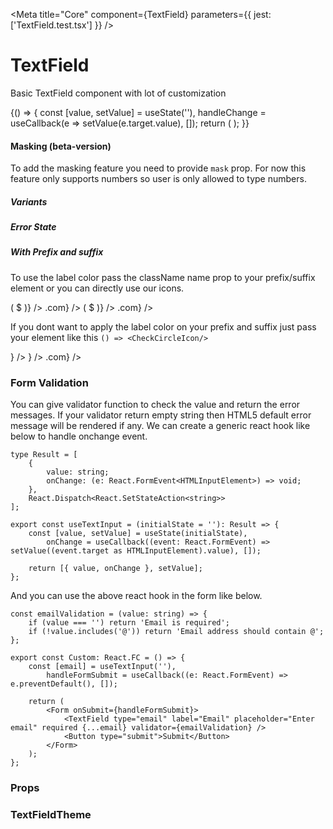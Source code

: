 
<Meta title="Core" component={TextField} parameters={{ jest: ['TextField.test.tsx'] }} />

# TextField

Basic TextField component with lot of customization

<Preview withToolbar>
    <Story name="TextField" decorators={[withKnobs]}>
        {() => {
            const [value, setValue] = useState(''),
                handleChange = useCallback(e => setValue(e.target.value), []);
            return (
                <TextField
                    id="storybook-input"
                    value={value}
                    onChange={handleChange}
                    size={select('Size', sizes, 'M')}
                    minWidth={text('Min Width', '20rem')}
                    variant={select('Variant', variants, 'filled')}
                    fullWidth={boolean('Full Width', false)}
                    disabled={boolean('Disabled', false)}
                    label={text('Label', 'First Name')}
                    required={boolean('Required', false)}
                    placeholder={text('Placeholder', 'Enter First Name')}
                    helperText={text('Helper Text', 'Helper Text')}
                    errorText={text('Error Text', '')}
                />
            );
        }}
    </Story>
</Preview>

#### Masking (beta-version)

To add the masking feature you need to provide `mask` prop. For now this feature only supports numbers so user is only allowed to type numbers.

<Preview withToolbar>
    <TextField id="date" type="Name" variant="filled" label="Date" mask="DD / MM / YYYY" />
</Preview>

##### Variants

<Preview withToolbar>
    <TextField id="outline" type="Name" variant="outlined" label="Address" defaultValue="Demo" helperText="Outlined" />
    <TextField id="filled" type="Name" variant="filled" label="Address" defaultValue="Demo" helperText="Filled" />
</Preview>

##### Error State

<Preview withToolbar>
    <TextField id="outline" type="Name" variant="outlined" label="Address" defaultValue="Demo" errorText="Something wrong" />
    <TextField id="filled" type="Name" variant="filled" label="Address" defaultValue="Demo" errorText="Something wrong" />
</Preview>

##### With Prefix and suffix

To use the label color pass the className name prop to your prefix/suffix element or you can directly use our icons.

<Preview withToolbar>
    <TextField id="outline-prefix-icon" type="Name" variant="outlined" label="Address" prefix={AddCircleOutlineIcon} />
    <TextField id="outline-suffix-icon" type="Name" variant="outlined" label="Address" suffix={CheckCircleIcon} />
    <TextField id="filled-prefix-icon" type="Name" variant="filled" label="Address" prefix={AddCircleIcon} />
    <TextField id="filled-suffix-icon" type="Name" variant="filled" label="Address" suffix={CheckCircleIcon} />
    <TextField
        id="outline-prefix-text"
        type="Name"
        variant="outlined"
        label="Address"
        prefix={props => (
            <Text {...props} textVariant="body1">
                $
            </Text>
        )}
    />
    <TextField
        id="outline-suffix-text"
        type="Name"
        variant="outlined"
        label="Email"
        suffix={props => <Text className={props.className}>.com</Text>}
    />
    <TextField
        id="filled-prefix-text"
        type="Name"
        variant="filled"
        label="Address"
        prefix={props => (
            <Text {...props} textVariant="body1">
                $
            </Text>
        )}
    />
    <TextField id="filled-suffix-text" type="Name" variant="filled" label="Email" suffix={props => <Text {...props}>.com</Text>} />
</Preview>

If you dont want to apply the label color on your prefix and suffix just pass your element like this `() => <CheckCircleIcon/>`

<Preview withToolbar>
    <TextField id="outline-suffix" type="Name" variant="outlined" label="Address" suffix={() => <CheckCircleIcon />} />
    <TextField id="filled-suffix" type="Name" variant="filled" label="Address" suffix={() => <CheckCircleIcon />} />
    <TextField id="filled-suffix-text-without-color" type="Name" variant="filled" label="Email" suffix={() => <Text>.com</Text>} />
</Preview>

### Form Validation

You can give validator function to check the value and return the error messages. If your validator return empty string then HTML5 default error message will be rendered if any. We can create a generic react hook like below to handle onchange event.

<Preview>
    <Custom />
</Preview>

```tsx
type Result = [
    {
        value: string;
        onChange: (e: React.FormEvent<HTMLInputElement>) => void;
    },
    React.Dispatch<React.SetStateAction<string>>
];

export const useTextInput = (initialState = ''): Result => {
    const [value, setValue] = useState(initialState),
        onChange = useCallback((event: React.FormEvent) => setValue((event.target as HTMLInputElement).value), []);

    return [{ value, onChange }, setValue];
};
```

And you can use the above react hook in the form like below.

```tsx
const emailValidation = (value: string) => {
    if (value === '') return 'Email is required';
    if (!value.includes('@')) return 'Email address should contain @';
};

export const Custom: React.FC = () => {
    const [email] = useTextInput(''),
        handleFormSubmit = useCallback((e: React.FormEvent) => e.preventDefault(), []);

    return (
        <Form onSubmit={handleFormSubmit}>
            <TextField type="email" label="Email" placeholder="Enter email" required {...email} validator={emailValidation} />
            <Button type="submit">Submit</Button>
        </Form>
    );
};
```

### Props

<Props of={TextField} />

### TextFieldTheme

<Props of={ThemeInterface} />
